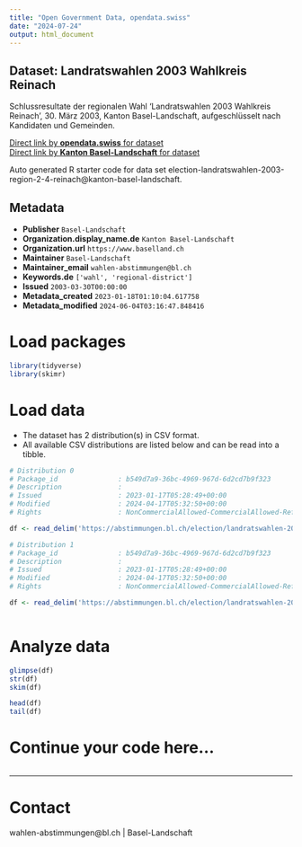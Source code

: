 ```yaml
---
title: "Open Government Data, opendata.swiss"
date: "2024-07-24"
output: html_document
---
```


## Dataset: Landratswahlen 2003 Wahlkreis Reinach

Schlussresultate der regionalen Wahl 'Landratswahlen 2003 Wahlkreis Reinach', 30. März 2003, Kanton Basel-Landschaft, aufgeschlüsselt nach Kandidaten und Gemeinden.

[Direct link by **opendata.swiss** for dataset](https://opendata.swiss/de/dataset/landratswahlen-2003-wahlkreis-reinach)<br>
[Direct link by **Kanton Basel-Landschaft** for dataset](https://abstimmungen.bl.ch/election/landratswahlen-2003-region-2-4-reinach/data)

Auto generated R starter code for data set election-landratswahlen-2003-region-2-4-reinach@kanton-basel-landschaft.

## Metadata

- **Publisher** `Basel-Landschaft`
- **Organization.display_name.de** `Kanton Basel-Landschaft`
- **Organization.url** `https://www.baselland.ch`
- **Maintainer** `Basel-Landschaft`
- **Maintainer_email** `wahlen-abstimmungen@bl.ch`
- **Keywords.de** `['wahl', 'regional-district']`
- **Issued** `2003-03-30T00:00:00`
- **Metadata_created** `2023-01-18T01:10:04.617758`
- **Metadata_modified** `2024-06-04T03:16:47.848416`


# Load packages

```r

library(tidyverse)
library(skimr)

```

# Load data

-   The dataset has 2 distribution(s) in CSV format.
-   All available CSV distributions are listed below and can be read into a tibble.

```r

# Distribution 0
# Package_id               : b549d7a9-36bc-4969-967d-6d2cd7b9f323
# Description              : 
# Issued                   : 2023-01-17T05:28:49+00:00
# Modified                 : 2024-04-17T05:32:50+00:00
# Rights                   : NonCommercialAllowed-CommercialAllowed-ReferenceRequired

df <- read_delim('https://abstimmungen.bl.ch/election/landratswahlen-2003-region-2-4-reinach/data-csv')

# Distribution 1
# Package_id               : b549d7a9-36bc-4969-967d-6d2cd7b9f323
# Description              : 
# Issued                   : 2023-01-17T05:28:49+00:00
# Modified                 : 2024-04-17T05:32:50+00:00
# Rights                   : NonCommercialAllowed-CommercialAllowed-ReferenceRequired

df <- read_delim('https://abstimmungen.bl.ch/election/landratswahlen-2003-region-2-4-reinach/data-parties-csv')



```

# Analyze data

```r

glimpse(df)
str(df)
skim(df)

head(df)
tail(df)

```

# Continue your code here...

```r

```

------------------------------------------------------------------------

# Contact

wahlen-abstimmungen@bl.ch | Basel-Landschaft
